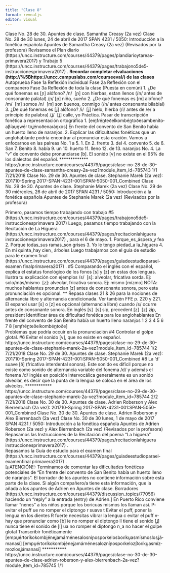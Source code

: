 ```yaml
---
title: "Clase 8"
format: revealjs
editor: visual
---
```

Clase No. 28 de 30. Apuntes de clase. Samantha Creasy (2a vez) 
Clase No. 28 de 30 
lunes, 24 de abril de 2017 
SPAN 4231 / 5050: Introducción a la fonética española 
Apuntes de Samantha Creasy (2a vez) 
(Revisados por la profesora) 
Revisamos el Plan diario (https://uncc.instructure.com/courses/44379/pages/plan­diario­y­tareas­primavera­2017) y Trabajo 5 (https://uncc.instructure.com/courses/44379/pages/trabajo­no­5­de­5­instrucciones­primavera­2017) . 
**Recordar completar elvaluaciones (http://%5Bhttps://uncc.campuslabs.com/courseeval/)  de las clases** 
Autoprueba 
Fase 1a Reflexión individual 
Fase 2a Reflexión con el companero 
Fase 3a Reflexión de toda la clase (Puesta en común) 
1. ¿De qué fonemas es [ɲ] alófono? 
/n/ ­ [ɲ] con hierbas, estan llenos (/n/ antes de consonante palatal) 
/ɲ/   ­[ɲ]  niño, sueño 
2. ¿De qué fonemas es [m] alófono? 
/m/ ­ [m] somos 
/n/ ­ [m] son buenos, conmigo   (/n/ antes consonante bilabial) 
3. ¿De qué fonemas es [ʝ] alófono? 
/i/ ­  [ʝ]  hielo, hierba  (/i/ antes de /e/ a principio de palabra) 
/ʝ/ ­ [ʝ]  calle, yo 
Práctica. Pasar de transcripción fonética a representación ortográfica 
1. [eɱ­fɾén̪­te­ðel­kom­bén̪­to­ðe­sam­be­ní­to­a­βí­au̯ŋ­wéɾ 
­to­ʝé­no­ðe­na­ɾáŋ­xos] 
 En frente del convento de San Benito había un huerto lleno de naranjos. 
2. Explicar las dificultades fonéticas que un anglohablante podría encontrar al pronunciar esta oración. Vamos a enfocarnos en las palreas No. 1 a 5. 
1. En 2. frente 3. del  4. convento 5. de 6. San 7. Benito 8. había 9. un 10. huerto 11. lleno 12. de 13. naranjos 
No. 4. La "v" de convento debe pronunciarse [b]. El sonido [v] no existe en el 95% de los dialectos del español. *************
https://uncc.instructure.com/courses/44379/pages/clase-no-28-de-30-apuntes-de-clase-samantha-creasy-2a-vez?module_item_id=785743 1/1 
7/21/2018 Clase No. 29 de 30. Apuntes de clase. Stephanie Marek (2a vez): 201710-Spring 2017-SPAN-4231-001:SPAN-5050-001_Combined 
Clase No. 29 de 30. Apuntes de clase. Stephanie Marek (2a vez) 
Clase No. 29 de 30 
miércoles, 26 de abril de 2017 
SPAN 4231 / 5050: Introducción a la fonética española 
Apuntes de Stephanie Marek (2a vez) 
(Revisados por la profesora) 
                          
Primero, pasamos tiempo trabajando con trabajo #5 (https://uncc.instructure.com/courses/44379/pages/trabajo­no­5­de­5­instrucciones­primavera 2017) 
Luego, pasamos tiempo trabajando con la Recitación de La Higuera (https://uncc.instructure.com/courses/44379/pages/recitacion­la­higuera instrucciones­primavera­2017) , para el 6 de mayo. 
1. Porque_es_áspera_y fea 
2. Porque todas_sus ramas_son grises 
3. Yo le tengo piedad_a la_higuera 
4. En mi quinta_hay cien_ árboles 
Luego trabajamos con el guía de estudio para le examen final (https://uncc.instructure.com/courses/44379/pages/guia­de­estudio­para­el­examen final­primavera­2017) . 
#5 Comparando el inglés con el español, explica el estatus fonológico de los fonos [s] y [z] en estas dos lenguas. Ilustra tu explicación con ejemplos 
/s/ ­ [s]: alveolar, fricativa sorda.  Ej: solo/más/mismo 
          ­ [z]: alveolar, fricativa sonora. Ej: mismo [míz­mo] NOTA: muchos hablantes pronuncian [z] antes de consonante sonora, pero esta pronunciación es opcional. 
** Repasa clases 21 & 26 para la nociones de alternancia libre y alternancia condicionada. Ver también FFE p. 220 y 221. 
El espanol usar [s] o [z] es opcional (alternancia libre) cuando /s/ ocurre antes de consonante sonora. 
    En inglés 
    [s] ­ [s]        sip, precedent 
    [z] ­ [z]        zip, president 
Identificar área de dificultad fonética para los anglohablantes 
En frente del convento de San Benito había un huerto lleno naranjos 
   1    2    3  4      5   6    7    8 
[eɱ­frén̪­te­ðel­kom­bén̪­to­ðe]   
Problemas que podría occuir en la pronunciación 
#4 Controlar el golpe glotal. 
#6 Evitar el sonido [v], que no existe en español.
https://uncc.instructure.com/courses/44379/pages/clase-no-29-de-30-apuntes-de-clase-stephanie-marek-2a-vez?module_item_id=785744 1/2 
7/21/2018 Clase No. 29 de 30. Apuntes de clase. Stephanie Marek (2a vez): 201710-Spring 2017-SPAN-4231-001:SPAN-5050-001_Combined 
#8 La ‘d’ suave [ð] (fricativa interdental sonora). Este sonido es difícil porque no existe como sonido de alternancia variable del fonema /d/ y además el fonema /d/ inglés en posición intervocálica generalmente es un sonido alveolar, es decir que la punta de la lengua se coloca en el área de los alvéolos. 
************
https://uncc.instructure.com/courses/44379/pages/clase-no-29-de-30-apuntes-de-clase-stephanie-marek-2a-vez?module_item_id=785744 2/2 
7/21/2018 Clase No. 30 de 30. Apuntes de clase. Adrien Roberson y Alex Bierrenbach (2a vez): 201710-Spring 2017-SPAN-4231-001:SPAN-5050-001_Combined 
Clase No. 30 de 30. Apuntes de clase. Adrien Roberson y Alex Bierrenbach (2a vez) 
Clase No. 30 de 30 
lunes, 1 de mayo de 2017 
SPAN 4231 / 5050: Introducción a la fonética española 
Apuntes de Adrien Roberson (2a vez) y Alex Bierrenbach (2a vez) 
(Revisados por la profesora) 
Repasamos las Instrucciones de la Recitación del poema "La higuera" (https://uncc.instructure.com/courses/44379/pages/recitacion­la­higuera instrucciones­primavera­2017) .       
Repasamos la Guía de estudio para el examen final (https://uncc.instructure.com/courses/44379/pages/guia­de­estudio­para­el­examen­final primavera­2017) .  
[¡¡ATENCIÓN!!: Terminamos de comentar las dificultades fonéticas potenciales de "En frente del convento de San Benito había un huerto lleno de naranjos". El borrador de los apuntes no contiene información sobre esta parte de la clase. Si algún compañero/a tiene esta información, que la añada a los apuntes de Adrien en Apuntes de clase. Borradores (https://uncc.instructure.com/courses/44379/discussion_topics/77056)  haciendo un "reply" a la entrada (entry) de Adrien.] 
En Puerto Rico conviene llamar "nenes" a los niños porque los boricuas mismos los llaman así. 
P­ evitar el puff 
ue­ no romper el diptongo 
r­ suave 
t­ Evitar el puff, poner la lengua en los dientes 
R­ fuerte necesitas vibrar la lengua 
c­ evitar el puff 
v­ hay que pronunciar como [b] 
ie­ no romper el diptongo 
ll­ tiene el sonido [ʝ] nunca tiene el sonido de [l] 
ua­ no romper el diptongo 
n_a­ no hacer el golpe glotal 
Transcribir fonéticamente  
[em­pu̯éɾ­to­rí­ko­kom­bi̯é­ne­ʝa­máɾ­né­ne­sa­los­ní­ɲos­poɾ­ke­los­bo­ɾí­ku̯as­mís­mos­los­ʝá­ma­na­sí] 
[em­pu̯éɾ­to­rí­ko­kom­bi̯é­ne­ʝa­máɾ­né­ne­sa­loz­ní­ɲos­poɾ­ke­loz­βo­ɾí­ku̯as­míz­moz­los­ʝá­ma­na­sí] 
***********
https://uncc.instructure.com/courses/44379/pages/clase-no-30-de-30-apuntes-de-clase-adrien-roberson-y-alex-bierrenbach-2a-vez?module_item_id=785745 1/1 

